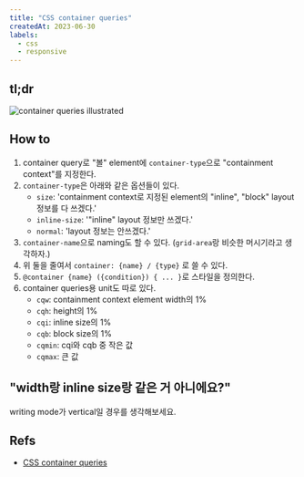 ```yaml
---
title: "CSS container queries"
createdAt: 2023-06-30
labels:
  - css
  - responsive
---
```


## tl;dr

![container queries illustrated](https://developer.mozilla.org/en-US/docs/Web/CSS/CSS_container_queries/container-query.svg)

## How to

1. container query로 "볼" element에 `container-type`으로 "containment context"를 지정한다.
1. `container-type`은 아래와 같은 옵션들이 있다.
   - `size`: 'containment context로 지정된 element의 "inline", "block" layout 정보를 다 쓰겠다.'
   - `inline-size`: '"inline" layout 정보만 쓰겠다.'
   - `normal`: 'layout 정보는 안쓰겠다.'
1. `container-name`으로 naming도 할 수 있다. (`grid-area`랑 비슷한 머시기라고 생각하자.)
1. 위 둘을 줄여서 `container: {name} / {type}` 로 쓸 수 있다.
1. `@container {name} ({condition}) { ... }`로 스타일을 정의한다.
1. container queries용 unit도 따로 있다.
   - `cqw`: containment context element width의 1%
   - `cqh`: height의 1%
   - `cqi`: inline size의 1%
   - `cqb`: block size의 1%
   - `cqmin`: cqi와 cqb 중 작은 값
   - `cqmax`: 큰 값

## "width랑 inline size랑 같은 거 아니에요?"

writing mode가 vertical일 경우를 생각해보세요.

## Refs

- [CSS container queries](https://developer.mozilla.org/en-US/docs/Web/CSS/CSS_container_queries)
